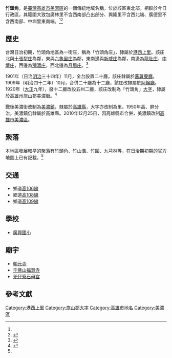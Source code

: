{{noteTA　
|1 = zh-cn:庄; zh-hk:庄; zh-tw:庄;
}}
'''竹頭角'''，是[[臺灣|臺灣]][[高雄市|高雄市]][[美濃區|美濃區]]的一個傳統地域名稱，位於該區東北部。相較於今日行政區，其範圍大致包廣林里不含西南部凸出部分、興隆里不含西北端、廣德里不含西南部、中圳里東南端。<ref name="臺灣堡圖"/><ref name="美濃鎮地圖">{{cite book |title=高雄縣美濃鎮行政區域圖 |date=2005年11月 |publisher=內政部}}</ref>

==歷史==
台灣日治初期，竹頭角地區為一街庄，稱為「竹頭角庄」，隸屬於[[港西上里|港西上里]]。該庄北與[[十張犁庄|十張犁庄]]為鄰，東與[[六龜里庄|六龜里庄]]為鄰，東南邊與[[新威庄|新威庄]]為鄰，南邊為[[龍肚庄|龍肚庄]]、[[中壇庄|中壇庄]]，西邊為[[瀰濃庄|瀰濃庄]]，西北邊為[[月眉_(高雄市杉林區)|月眉庄]]。<ref name="臺灣堡圖">{{cite book |title=臺灣堡圖 |date=1904年 |publisher=臺灣總督府}}</ref>

1901年（日治[[明治|明治]]三十四年）11月，全台設置二十廳，該庄隸屬於[[蕃薯藔廳|蕃薯藔廳]]。1909年（明治四十二年）10月，合併二十廳為十二廳，該庄改隸屬於[[阿緱廳|阿緱廳]]。1920年（[[大正|大正]]九年），廢十二廳改設五州二廳，該庄改制為「竹頭角」[[大字|大字]]，隸屬於[[高雄州|高雄州]][[旗山郡|旗山郡]][[美濃街|美濃街]]。<ref>{{cite book |editor=台灣總督府、台灣日日新報社合編 |title=新舊對照管轄便覽 |date=1921年 |publisher=成文出版社}}</ref>

戰後美濃街改制為[[美濃鎮|美濃鎮]]，隸屬於[[高雄縣|高雄縣]]，大字亦改制為里。1950年高、屏分治，美濃鎮仍隸屬於高雄縣。2010年12月25日，因高雄縣市合併，美濃鎮改制[[高雄市|高雄市]][[美濃區|美濃區]]。

==聚落==
本地區發展較早的聚落有竹頭角、竹山溝、竹圍、九芎林等，在日治期初期的官方地圖上已有記載。<ref name="臺灣堡圖"/>

==交通==
*鄉道[[高106線|高106線]]
*鄉道[[高108線|高108線]]
*鄉道[[高109線|高109線]]

==學校==
*[[廣興國小|廣興國小]]

==廟宇==
*[[朝元寺_(美濃)|朝元寺]]
*[[千佛山福慧寺|千佛山福慧寺]]
*[[羌仔寮石母宮|羌仔寮石母宮]]

==參考文獻==
{{reflist}}

{{旗山郡}}

[[Category:港西上里|Category:港西上里]]
[[Category:旗山郡大字|Category:旗山郡大字]]
[[Category:高雄市地名|Category:高雄市地名]]
[[Category:美濃區|Category:美濃區]]